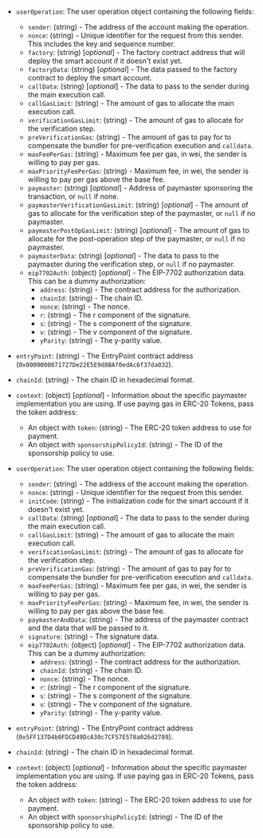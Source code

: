 
<Tabs>
<TabItem value="v0.7" label="v0.7 and v0.8 user operation">

- `userOperation`: The user operation object containing the following fields:

  - `sender`: (string) - The address of the account making the operation.
  - `nonce`: (string) - Unique identifier for the request from this sender. This includes the key and sequence number.
  - `factory`: (string) [_optional_] - The factory contract address that will deploy the smart account if it doesn't exist yet.
  - `factoryData`: (string) [_optional_] - The data passed to the factory contract to deploy the smart account.
  - `callData`: (string) [_optional_] - The data to pass to the sender during the main execution call.
  - `callGasLimit`: (string) - The amount of gas to allocate the main execution call.
  - `verificationGasLimit`: (string) - The amount of gas to allocate for the verification step.
  - `preVerificationGas`: (string) - The amount of gas to pay for to compensate the bundler for pre-verification execution and `calldata`.
  - `maxFeePerGas`: (string) - Maximum fee per gas, in wei, the sender is willing to pay per gas.
  - `maxPriorityFeePerGas`: (string) - Maximum fee, in wei, the sender is willing to pay per gas above the base fee.
  - `paymaster`: (string) [_optional_] - Address of paymaster sponsoring the transaction, or `null` if none.
  - `paymasterVerificationGasLimit`: (string) [_optional_] - The amount of gas to allocate for the verification step of the paymaster, or `null` if no paymaster.
  - `paymasterPostOpGasLimit`: (string) [_optional_] - The amount of gas to allocate for the post-operation step of the paymaster, or `null` if no paymaster.
  - `paymasterData`: (string) [_optional_] - The data to pass to the paymaster during the verification step, or `null` if no paymaster.
  - `eip7702Auth`: (object) [_optional_] - The EIP-7702 authorization data. This can be a dummy authorization:
    - `address`: (string) - The contract address for the authorization.
    - `chainId`: (string) - The chain ID.
    - `nonce`: (string) - The nonce.
    - `r`: (string) - The r component of the signature.
    - `s`: (string) - The s component of the signature.
    - `v`: (string) - The v component of the signature.
    - `yParity`: (string) - The y-parity value.

- `entryPoint`: (string) - The EntryPoint contract address (`0x0000000071727De22E5E9d8BAf0edAc6f37da032`).

- `chainId`: (string) - The chain ID in hexadecimal format.

- `context`: (object) [_optional_] - Information about the specific paymaster implementation you are using.
    If use paying gas in ERC-20 Tokens, pass the token address:
  - An object with `token`: (string) - The ERC-20 token address to use for payment.
  - An object with `sponsorshipPolicyId`: (string) - The ID of the sponsorship policy to use.

</TabItem>
<TabItem value="v0.6" label="v0.6 user operation">

- `userOperation`: The user operation object containing the following fields:

  - `sender`: (string) - The address of the account making the operation.
  - `nonce`: (string) - Unique identifier for the request from this sender.
  - `initCode`: (string) - The initialization code for the smart account if it doesn't exist yet.
  - `callData`: (string) [_optional_] - The data to pass to the sender during the main execution call.
  - `callGasLimit`: (string) - The amount of gas to allocate the main execution call.
  - `verificationGasLimit`: (string) - The amount of gas to allocate for the verification step.
  - `preVerificationGas`: (string) - The amount of gas to pay for to compensate the bundler for pre-verification execution and `calldata`.
  - `maxFeePerGas`: (string) - Maximum fee per gas, in wei, the sender is willing to pay per gas.
  - `maxPriorityFeePerGas`: (string) - Maximum fee, in wei, the sender is willing to pay per gas above the base fee.
  - `paymasterAndData`: (string) - The address of the paymaster contract and the data that will be passed to it.
  - `signature`: (string) - The signature data.
  - `eip7702Auth`: (object) [_optional_] - The EIP-7702 authorization data. This can be a dummy authorization:
    - `address`: (string) - The contract address for the authorization.
    - `chainId`: (string) - The chain ID.
    - `nonce`: (string) - The nonce.
    - `r`: (string) - The r component of the signature.
    - `s`: (string) - The s component of the signature.
    - `v`: (string) - The v component of the signature.
    - `yParity`: (string) - The y-parity value.

- `entryPoint`: (string) - The EntryPoint contract address (`0x5FF137D4b0FDCD49DcA30c7CF57E578a026d2789`).

- `chainId`: (string) - The chain ID in hexadecimal format.

- `context`: (object) [_optional_] - Information about the specific paymaster implementation you are using.
    If use paying gas in ERC-20 Tokens, pass the token address:
  - An object with `token`: (string) - The ERC-20 token address to use for payment.
  - An object with `sponsorshipPolicyId`: (string) - The ID of the sponsorship policy to use.

</TabItem>
</Tabs>
